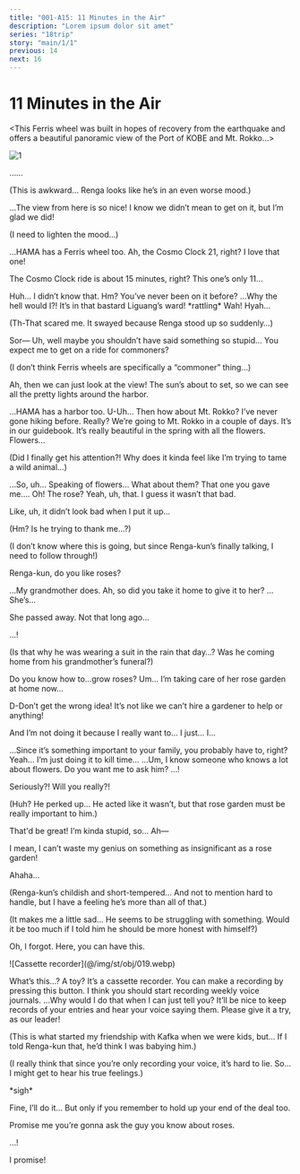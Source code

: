 ```yaml
---
title: "001-A15: 11 Minutes in the Air"
description: "Lorem ipsum dolor sit amet"
series: "18trip"
story: "main/1/1"
previous: 14
next: 16
---
```



# 11 Minutes in the Air

<Divider loc="KOBE Mosaic Ferris Wheel" />

<Box type="radio">
&lt;&NoBreak;This Ferris wheel was built in hopes of recovery from the earthquake and offers a beautiful panoramic view of the Port of KOBE and Mt. Rokko…&NoBreak;&gt;
</Box>

![1](1.jpg)

<Bubble character="Renga">
……
</Bubble>

<Bubble mc>
<p class="t">(This is awkward… Renga looks like he’s in an even worse mood.)</p>

…The view from here is so nice! I know we didn’t mean to get on it, but I’m glad we did!

<p class="t">(I need to lighten the mood…)</p>
</Bubble>

<Bubble character="Renga">
…HAMA has a Ferris wheel too.
</Bubble>

<Bubble mc>
Ah, the Cosmo Clock 21, right? I love that one!

The Cosmo Clock ride is about 15 minutes, right? This one’s only 11…
</Bubble>

<Bubble character="Renga">
Huh… I didn’t know that.
</Bubble>

<Bubble mc>
Hm? You’ve never been on it before?
</Bubble>

<Bubble character="Renga">
…Why the hell would I?! It’s in that bastard Liguang’s ward!
</Bubble>

<Narration>
&ast;rattling&ast;
</Narration>

<Bubble mc>
Wah!
</Bubble>

<Bubble character="Renga">
Hyah…
</Bubble>

<Bubble mc>
<p class="t">(Th-That scared me. It swayed because Renga stood up so suddenly…)</p>
</Bubble>

<Bubble character="Renga">
Sor&NoBreak;— Uh, well maybe you shouldn’t have said something so stupid… You expect me to get on a ride for commoners?
</Bubble>

<Bubble mc>
<p class="t">(I don’t think Ferris wheels are specifically a “commoner” thing…)</p>

Ah, then we can just look at the view! The sun’s about to set, so we can see all the pretty lights around the harbor.
</Bubble>

<Bubble character="Renga">
…HAMA has a harbor too.
</Bubble>

<Bubble mc>
U-Uh… Then how about Mt. Rokko?
</Bubble>

<Bubble character="Renga">
I’ve never gone hiking before.
</Bubble>

<Bubble mc>
Really? We’re going to Mt. Rokko in a couple of days. It’s in our guidebook. It’s really beautiful in the spring with all the flowers.
</Bubble>

<Bubble character="Renga">
Flowers…
</Bubble>

<Bubble mc>
<p class="t">(Did I finally get his attention?! Why does it kinda feel like I’m trying to tame a wild animal…)</p>
</Bubble>

<Bubble character="Renga">
…So, uh… Speaking of flowers…
</Bubble>

<Bubble mc>
What about them?
</Bubble>

<Bubble character="Renga">
That one you gave me….
</Bubble>

<Bubble mc>
Oh! The rose?
</Bubble>

<Bubble character="Renga">
Yeah, uh, that. I guess it wasn’t that bad.

Like, uh, it didn’t look bad when I put it up…
</Bubble>

<Bubble mc>
<p class="t">(Hm? Is he trying to thank me…?)</p>

<p class="t">(I don’t know where this is going, but since Renga-kun’s finally talking, I need to follow through!)</p>

Renga-kun, do you like roses?
</Bubble>

<Bubble character="Renga">
…My grandmother does.
</Bubble>

<Bubble mc>
Ah, so did you take it home to give it to her?
</Bubble>

<Bubble character="Renga">
…She’s…

She passed away. Not that long ago…
</Bubble>

<Bubble mc>
…!

<p class="t">(Is that why he was wearing a suit in the rain that day…? Was he coming home from his grandmother’s funeral?)</p>
</Bubble>

<Bubble character="Renga">
Do you know how to…grow roses? Um… I’m taking care of her rose garden at home now…

D-Don’t get the wrong idea! It’s not like we can’t hire a gardener to help or anything!

And I’m not doing it because I really want to… I just… I…
</Bubble>

<Bubble mc>
…Since it’s something important to your family, you probably have to, right?
</Bubble>

<Bubble character="Renga">
Yeah… I’m just doing it to kill time…
</Bubble>

<Bubble mc>
…Um, I know someone who knows a lot about flowers. Do you want me to ask him?
</Bubble>

<Bubble character="Renga">
…!

Seriously?! Will you really?!
</Bubble>

<Bubble mc>
<p class="t">(Huh? He perked up… He acted like it wasn’t, but that rose garden must be really important to him.)</p>
</Bubble>

<Bubble character="Renga">
That'd be great! I’m kinda stupid, so… Ah&NoBreak;—

I mean, I can’t waste my genius on something as insignificant as a rose garden!
</Bubble>

<Bubble mc>
Ahaha…

<p class="t">(Renga-kun’s childish and short-tempered… And not to mention hard to handle, but I have a feeling he’s more than all of that.)</p>

<p class="t">(It makes me a little sad… He seems to be struggling with something. Would it be too much if I told him he should be more honest with himself?)</p>

Oh, I forgot. Here, you can have this.
</Bubble>

<p class="obj">![Cassette recorder](@/img/st/obj/019.webp)</p>

<Bubble character="Renga">
What’s this…? A toy?
</Bubble>

<Bubble mc>
It’s a cassette recorder. You can make a recording by pressing this button. I think you should start recording weekly voice journals.
</Bubble>

<Bubble character="Renga">
…Why would I do that when I can just tell you?
</Bubble>

<Bubble mc>
It’ll be nice to keep records of your entries and hear your voice saying them. Please give it a try, as our leader!

<p class="t">(This is what started my friendship with Kafka when we were kids, but… If I told Renga-kun that, he’d think I was babying him.)</p>

<p class="t">(I really think that since you’re only recording your voice, it’s hard to lie. So…I might get to hear his true feelings.)</p>
</Bubble>

<Bubble character="Renga">
&ast;sigh&ast;

Fine, I’ll do it… But only if you remember to hold up your end of the deal too.

Promise me you’re gonna ask the guy you know about roses.
</Bubble>

<Bubble mc>
…!

I promise!
</Bubble>
